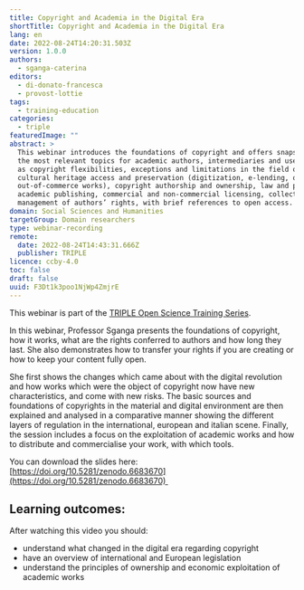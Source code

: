 ```yaml
---
title: Copyright and Academia in the Digital Era
shortTitle: Copyright and Academia in the Digital Era
lang: en
date: 2022-08-24T14:20:31.503Z
version: 1.0.0
authors:
  - sganga-caterina
editors:
  - di-donato-francesca
  - provost-lottie
tags:
  - training-education
categories:
  - triple
featuredImage: ""
abstract: >
  This webinar introduces the foundations of copyright and offers snapshots on
  the most relevant topics for academic authors, intermediaries and users, such
  as copyright flexibilities, exceptions and limitations in the field of
  cultural heritage access and preservation (digitization, e-lending, orphan and
  out-of-commerce works), copyright authorship and ownership, law and praxis of
  academic publishing, commercial and non-commercial licensing, collective
  management of authors’ rights, with brief references to open access.
domain: Social Sciences and Humanities
targetGroup: Domain researchers
type: webinar-recording
remote:
  date: 2022-08-24T14:43:31.666Z
  publisher: TRIPLE
licence: ccby-4.0
toc: false
draft: false
uuid: F3Dt1k3poo1NjWp4ZmjrE
---
```

This webinar is part of the [TRIPLE Open Science Training Series](https://project.gotriple.eu/training/).

In this webinar, Professor Sganga presents the foundations of copyright, how it works, what are the rights conferred to authors and how long they last. She also demonstrates how to transfer your rights if you are creating or how to keep your content fully open. 

She first shows the changes which came about with the digital revolution and how works which were the object of copyright now have new characteristics, and come with new risks. The basic sources and foundations of copyrights in the material and digital environment are then explained and analysed in a comparative manner showing the different layers of regulation in the international, european and italian scene. Finally, the session includes a focus on the exploitation of academic works and how to distribute and commercialise your work, with which tools.

You can download the slides here: [https://doi.org/10.5281/zenodo.6683670](https://doi.org/10.5281/zenodo.6683670) 

## Learning outcomes: 

After watching this video you should:

- understand what changed in the digital era regarding copyright
- have an overview of international and European legislation
- understand the principles of ownership and economic exploitation of academic works

<VideoCard provider="youtube" id="ckQOIM99_DU" title="Copyright and Academia in the Digital Era" subtitle="Click here to view" image="images/copyright-triple.jpg" />